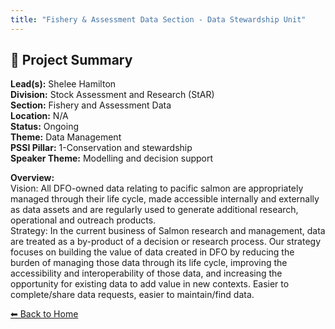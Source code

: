 ```yaml
---
title: "Fishery & Assessment Data Section - Data Stewardship Unit"
---
```


## 🧬 Project Summary

**Lead(s):** Shelee Hamilton  
**Division:** Stock Assessment and Research (StAR)  
**Section:** Fishery and Assessment Data  
**Location:** N/A  
**Status:** Ongoing  
**Theme:** Data Management  
**PSSI Pillar:** 1-Conservation and stewardship  
**Speaker Theme:** Modelling and decision support  

**Overview:**  
Vision: All DFO-owned data relating to pacific salmon are appropriately
managed through their life cycle, made accessible internally and externally as
data assets and are regularly used to generate additional research,
operational and outreach products.  
Strategy: In the current business of Salmon research and management, data are
treated as a by-product of a decision or research process. Our strategy
focuses on building the value of data created in DFO by reducing the burden of
managing those data through its life cycle, improving the accessibility and
interoperability of those data, and increasing the opportunity for existing
data to add value in new contexts. Easier to complete/share data requests,
easier to maintain/find data.



[⬅ Back to Home](../index.qmd)
